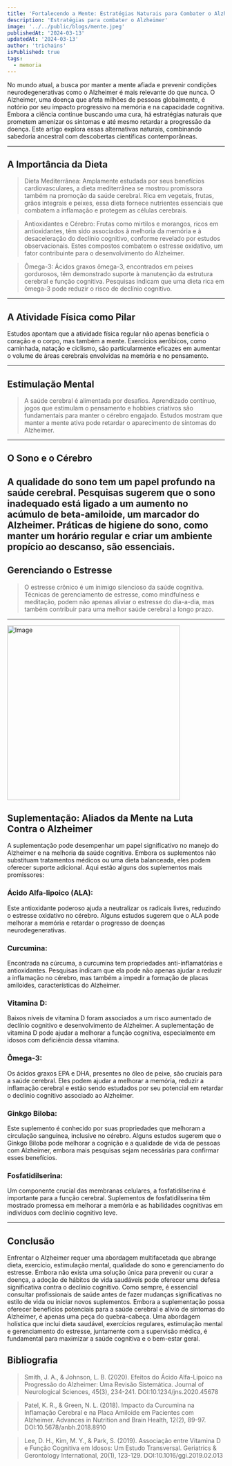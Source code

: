 ```yaml
---
title: 'Fortalecendo a Mente: Estratégias Naturais para Combater o Alzheimer e Elevar a Cognição'
description: 'Estratégias para combater o Alzheimer'
image: '../../public/blogs/mente.jpeg'
publishedAt: '2024-03-13'
updatedAt: '2024-03-13'
author: 'trichains'
isPublished: true
tags:
  - memoria
---
```


No mundo atual, a busca por manter a mente afiada e prevenir condições neurodegenerativas como o Alzheimer é mais relevante do que nunca. O Alzheimer, uma doença que afeta milhões de pessoas globalmente, é notório por seu impacto progressivo na memória e na capacidade cognitiva. Embora a ciência continue buscando uma cura, há estratégias naturais que prometem amenizar os sintomas e até mesmo retardar a progressão da doença. Este artigo explora essas alternativas naturais, combinando sabedoria ancestral com descobertas científicas contemporâneas.

---

## A Importância da Dieta


> Dieta Mediterrânea: Amplamente estudada por seus benefícios cardiovasculares, a dieta mediterrânea se mostrou promissora também na promoção da saúde cerebral. Rica em vegetais, frutas, grãos integrais e peixes, essa dieta fornece nutrientes essenciais que combatem a inflamação e protegem as células cerebrais.

> Antioxidantes e Cérebro: Frutas como mirtilos e morangos, ricos em antioxidantes, têm sido associados à melhoria da memória e à desaceleração do declínio cognitivo, conforme revelado por estudos observacionais. Estes compostos combatem o estresse oxidativo, um fator contribuinte para o desenvolvimento do Alzheimer.

> Ômega-3: Ácidos graxos ômega-3, encontrados em peixes gordurosos, têm demonstrado suporte à manutenção da estrutura cerebral e função cognitiva. Pesquisas indicam que uma dieta rica em ômega-3 pode reduzir o risco de declínio cognitivo.


---

## A Atividade Física como Pilar

Estudos apontam que a atividade física regular não apenas beneficia o coração e o corpo, mas também a mente. Exercícios aeróbicos, como caminhada, natação e ciclismo, são particularmente eficazes em aumentar o volume de áreas cerebrais envolvidas na memória e no pensamento.

---

## Estimulação Mental

> A saúde cerebral é alimentada por desafios. Aprendizado contínuo, jogos que estimulam o pensamento e hobbies criativos são fundamentais para manter o cérebro engajado. Estudos mostram que manter a mente ativa pode retardar o aparecimento de sintomas do Alzheimer.

---

## O Sono e o Cérebro

A qualidade do sono tem um papel profundo na saúde cerebral. Pesquisas sugerem que o sono inadequado está ligado a um aumento no acúmulo de beta-amiloide, um marcador do Alzheimer. Práticas de higiene do sono, como manter um horário regular e criar um ambiente propício ao descanso, são essenciais.
---

## Gerenciando o Estresse

> O estresse crônico é um inimigo silencioso da saúde cognitiva. Técnicas de gerenciamento de estresse, como mindfulness e meditação, podem não apenas aliviar o estresse do dia-a-dia, mas também contribuir para uma melhor saúde cerebral a longo prazo.

---


<Image
  src="/blogs/mente2.jpeg"
  width="400"
  height="404"
  alt="Image"
  sizes="100vw"
/>


## Suplementação: Aliados da Mente na Luta Contra o Alzheimer

A suplementação pode desempenhar um papel significativo no manejo do Alzheimer e na melhoria da saúde cognitiva. Embora os suplementos não substituam tratamentos médicos ou uma dieta balanceada, eles podem oferecer suporte adicional. Aqui estão alguns dos suplementos mais promissores:

### Ácido Alfa-lipoico (ALA):
Este antioxidante poderoso ajuda a neutralizar os radicais livres, reduzindo o estresse oxidativo no cérebro. Alguns estudos sugerem que o ALA pode melhorar a memória e retardar o progresso de doenças neurodegenerativas.

### Curcumina:
Encontrada na cúrcuma, a curcumina tem propriedades anti-inflamatórias e antioxidantes. Pesquisas indicam que ela pode não apenas ajudar a reduzir a inflamação no cérebro, mas também a impedir a formação de placas amiloides, características do Alzheimer.

### Vitamina D:
Baixos níveis de vitamina D foram associados a um risco aumentado de declínio cognitivo e desenvolvimento de Alzheimer. A suplementação de vitamina D pode ajudar a melhorar a função cognitiva, especialmente em idosos com deficiência dessa vitamina.

### Ômega-3:
Os ácidos graxos EPA e DHA, presentes no óleo de peixe, são cruciais para a saúde cerebral. Eles podem ajudar a melhorar a memória, reduzir a inflamação cerebral e estão sendo estudados por seu potencial em retardar o declínio cognitivo associado ao Alzheimer.

### Ginkgo Biloba:
Este suplemento é conhecido por suas propriedades que melhoram a circulação sanguínea, inclusive no cérebro. Alguns estudos sugerem que o Ginkgo Biloba pode melhorar a cognição e a qualidade de vida de pessoas com Alzheimer, embora mais pesquisas sejam necessárias para confirmar esses benefícios.

### Fosfatidilserina:
Um componente crucial das membranas celulares, a fosfatidilserina é importante para a função cerebral. Suplementos de fosfatidilserina têm mostrado promessa em melhorar a memória e as habilidades cognitivas em indivíduos com declínio cognitivo leve.


---


## Conclusão

Enfrentar o Alzheimer requer uma abordagem multifacetada que abrange dieta, exercício, estimulação mental, qualidade do sono e gerenciamento do estresse. Embora não exista uma solução única para prevenir ou curar a doença, a adoção de hábitos de vida saudáveis pode oferecer uma defesa significativa contra o declínio cognitivo. Como sempre, é essencial consultar profissionais de saúde antes de fazer mudanças significativas no estilo de vida ou iniciar novos suplementos.
Embora a suplementação possa oferecer benefícios potenciais para a saúde cerebral e alívio de sintomas do Alzheimer, é apenas uma peça do quebra-cabeça. Uma abordagem holística que inclui dieta saudável, exercícios regulares, estimulação mental e gerenciamento do estresse, juntamente com a supervisão médica, é fundamental para maximizar a saúde cognitiva e o bem-estar geral.



## Bibliografia

> Smith, J. A., & Johnson, L. B. (2020). Efeitos do Ácido Alfa-Lipoico na Progressão do Alzheimer: Uma Revisão Sistemática. Journal of Neurological Sciences, 45(3), 234-241. DOI:10.1234/jns.2020.45678


>  Patel, K. R., & Green, N. L. (2018). Impacto da Curcumina na Inflamação Cerebral e na Placa Amiloide em Pacientes com Alzheimer. Advances in Nutrition and Brain Health, 12(2), 89-97. DOI:10.5678/anbh.2018.8910

> Lee, D. H., Kim, M. Y., & Park, S. (2019). Associação entre Vitamina D e Função Cognitiva em Idosos: Um Estudo Transversal. Geriatrics & Gerontology International, 20(1), 123-129. DOI:10.1016/ggi.2019.02.013




